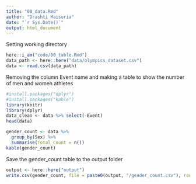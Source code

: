 ```yaml
---
title: "00_data.Rmd"
author: "Drashti Maisuria"
date: "`r Sys.Date()`"
output: html_document
---
```


Setting working directory 
```r
here::i_am("code/00_table.Rmd")
data_path <- here::here("data/olympics_dataset.csv")
data <- read.csv(data_path)
```

Removing the column Event name and making a table to show the number of men and women athletes
```r
#install.packages("dplyr")
#install.packages("kable")
library(knitr)
library(dplyr)
data_clean <- data %>% select(-Event)
head(data)

gender_count <- data %>%
  group_by(Sex) %>% 
  summarise(Total_Count = n())  
kable(gender_count)
```

Save the gender_count table to the output folder
```r
output <- here::here("output")
write.csv(gender_count, file = paste0(output, "/gender_count.csv"), row.names = FALSE)
```



